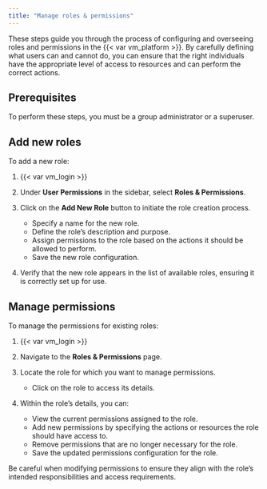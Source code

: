 ```yaml
---
title: "Manage roles & permissions"
---
```


These steps guide you through the process of configuring and overseeing roles and permissions in the {{< var vm_platform >}}. By carefully defining what users can and cannot do, you can ensure that the right individuals have the appropriate level of access to resources and can perform the correct actions. 

## Prerequisites

To perform these steps, you must be a group administrator or a superuser. 

## Add new roles

To add a new role:

1. {{< var vm_login >}}

2. Under **User Permissions** in the sidebar, select **Roles & Permissions**.

3. Click on the **Add New Role** button to initiate the role creation process.
   - Specify a name for the new role.
   - Define the role's description and purpose.
   - Assign permissions to the role based on the actions it should be allowed to perform.
   - Save the new role configuration.

4. Verify that the new role appears in the list of available roles, ensuring it is correctly set up for use.

## Manage permissions

To manage the permissions for existing roles:

1. {{< var vm_login >}}

2. Navigate to the **Roles & Permissions** page.

3. Locate the role for which you want to manage permissions.
   - Click on the role to access its details.

4. Within the role's details, you can:
   - View the current permissions assigned to the role.
   - Add new permissions by specifying the actions or resources the role should have access to.
   - Remove permissions that are no longer necessary for the role.
   - Save the updated permissions configuration for the role.

::: {.callout-important}
Be careful when modifying permissions to ensure they align with the role's intended responsibilities and access requirements.
:::

<!---
## Troubleshooting

[Include any common issues or errors that may arise during the task and how to resolve them.]

## What's next

[Summarize the task and provide any next steps or resources for the user to continue their learning or work.]
--->